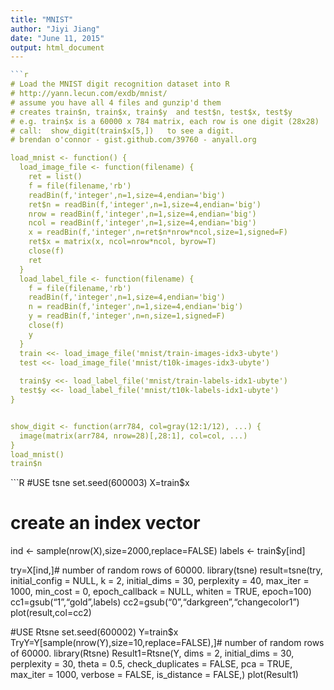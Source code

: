 ```yaml
---
title: "MNIST"
author: "Jiyi Jiang"
date: "June 11, 2015"
output: html_document
---
```


```r
```r
# Load the MNIST digit recognition dataset into R
# http://yann.lecun.com/exdb/mnist/
# assume you have all 4 files and gunzip'd them
# creates train$n, train$x, train$y  and test$n, test$x, test$y
# e.g. train$x is a 60000 x 784 matrix, each row is one digit (28x28)
# call:  show_digit(train$x[5,])   to see a digit.
# brendan o'connor - gist.github.com/39760 - anyall.org

load_mnist <- function() {
  load_image_file <- function(filename) {
    ret = list()
    f = file(filename,'rb')
    readBin(f,'integer',n=1,size=4,endian='big')
    ret$n = readBin(f,'integer',n=1,size=4,endian='big')
    nrow = readBin(f,'integer',n=1,size=4,endian='big')
    ncol = readBin(f,'integer',n=1,size=4,endian='big')
    x = readBin(f,'integer',n=ret$n*nrow*ncol,size=1,signed=F)
    ret$x = matrix(x, ncol=nrow*ncol, byrow=T)
    close(f)
    ret
  }
  load_label_file <- function(filename) {
    f = file(filename,'rb')
    readBin(f,'integer',n=1,size=4,endian='big')
    n = readBin(f,'integer',n=1,size=4,endian='big')
    y = readBin(f,'integer',n=n,size=1,signed=F)
    close(f)
    y
  }
  train <<- load_image_file('mnist/train-images-idx3-ubyte')
  test <<- load_image_file('mnist/t10k-images-idx3-ubyte')
  
  train$y <<- load_label_file('mnist/train-labels-idx1-ubyte')
  test$y <<- load_label_file('mnist/t10k-labels-idx1-ubyte')  
}


show_digit <- function(arr784, col=gray(12:1/12), ...) {
  image(matrix(arr784, nrow=28)[,28:1], col=col, ...)
}
load_mnist()
train$n
```

```R
#USE tsne
set.seed(600003)
X=train$x

# create an index vector
ind <- sample(nrow(X),size=2000,replace=FALSE)
labels <- train$y[ind]

try=X[ind,]# number of random rows of 60000.
library(tsne)
result=tsne(try, initial_config = NULL, k = 2, initial_dims = 30, perplexity = 40, max_iter = 1000, min_cost = 0, epoch_callback = NULL, whiten = TRUE, epoch=100)
cc1=gsub("1","gold",labels)
cc2=gsub("0","darkgreen","changecolor1")
plot(result,col=cc2)


#USE Rtsne
set.seed(600002)
Y=train$x
TryY=Y[sample(nrow(Y),size=10,replace=FALSE),]# number of random rows of 60000.
library(Rtsne)
Result1=Rtsne(Y, dims = 2, initial_dims = 30, perplexity = 30,
        theta = 0.5, check_duplicates = FALSE, pca = TRUE, max_iter = 1000,
        verbose = FALSE, is_distance = FALSE,)
plot(Result1)
